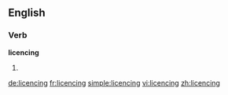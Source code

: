==English==

===Verb===
'''licencing'''

# {{present participle of|licence}}

[[de:licencing]]
[[fr:licencing]]
[[simple:licencing]]
[[vi:licencing]]
[[zh:licencing]]
